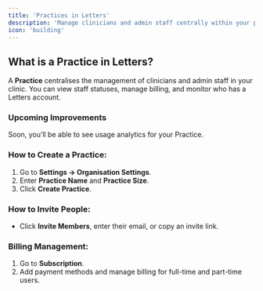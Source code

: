 ```yaml
---
title: 'Practices in Letters'
description: 'Manage clinicians and admin staff centrally within your practice'
icon: 'building'
---
```


## What is a Practice in Letters?

A **Practice** centralises the management of clinicians and admin staff in your clinic. You can view staff statuses, manage billing, and monitor who has a Letters account.

### Upcoming Improvements
Soon, you’ll be able to see usage analytics for your Practice.

### How to Create a Practice:
1. Go to **Settings → Organisation Settings**.
2. Enter **Practice Name** and **Practice Size**.
3. Click **Create Practice**.

### How to Invite People:
- Click **Invite Members**, enter their email, or copy an invite link.

### Billing Management:
1. Go to **Subscription**.
2. Add payment methods and manage billing for full-time and part-time users.
